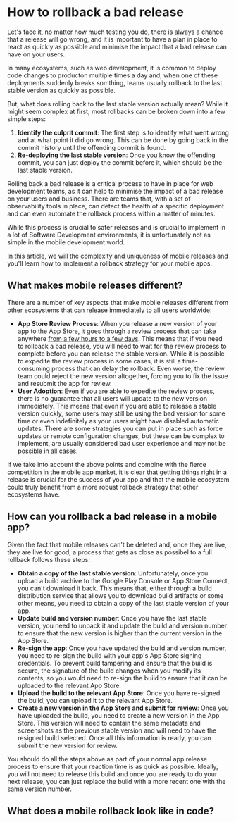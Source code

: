 # How to rollback a bad release

Let's face it, no matter how much testing you do, there is always a chance that a release will go wrong, and it is important to have a plan in place to react as quickly as possible and minimise the impact that a bad release can have on your users.

In many ecosystems, such as web development, it is common to deploy code changes to producton multiple times a day and, when one of these deployments suddenly breaks somthing, teams usually rollback to the last stable version as quickly as possible.

But, what does rolling back to the last stable version actually mean? While it might seem complex at first, most rollbacks can be broken down into a few simple steps:

1. **Identify the culprit commit**: The first step is to identify what went wrong and at what point it did go wrong. This can be done by going back in the commit history until the offending commit is found.
2. **Re-deploying the last stable version**: Once you know the offending commit, you can just deploy the commit before it, which should be the last stable version.

Rolling back a bad release is a critical process to have in place for web development teams, as it can help to minimise the impact of a bad release on your users and business. There are teams that, with a set of observability tools in place, can detect the health of a specific deployment and can even automate the rollback process within a matter of minutes.

While this process is crucial to safer releases and is crucial to implement in a lot of Software Development environments, it is unfortunately not as simple in the mobile development world. 

In this article, we will the complexity and uniqueness of mobile releases and you'll learn how to implement a rollback strategy for your mobile apps.

## What makes mobile releases different?

There are a number of key aspects that make mobile releases different from other ecosystems that can release immediately to all users worldwide:

- **App Store Review Process**: When you release a new version of your app to the App Store, it goes through a review process that can take anywhere [from a few hours to a few days](https://www.runway.team/appreviewtimes). This means that if you need to rollback a bad release, you will need to wait for the review process to complete before you can release the stable version. While it is possible to expedite the review process in some cases, it is still a time-consuming process that can delay the rollback. Even worse, the review team could reject the new version altogether, forcing you to fix the issue and resubmit the app for review.
- **User Adoption**: Even if you are able to expedite the review process, there is no guarantee that all users will update to the new version immediately. This means that even if you are able to release a stable version quickly, some users may still be using the bad version for some time or even indefinitely as your users might have disabled automatic updates. There are some strategies you can put in place such as force updates or remote configuration changes, but these can be complex to implement, are usually considered bad user experience and may not be possible in all cases.

If we take into account the above points and combine with the fierce competition in the mobile app market, it is clear that getting things right in a release is crucial for the success of your app and that the mobile ecosystem could truly benefit from a more robust rollback strategy that other ecosystems have.

## How can you rollback a bad release in a mobile app?

Given the fact that mobile releases can't be deleted and, once they are live, they are live for good, a process that gets as close as possibel to a full rollback follows these steps:

- **Obtain a copy of the last stable version**: Unfortunately, once you upload a build archive to the Google Play Console or App Store Connect, you can't download it back. This means that, either through a build distribution service that allows you to download build artifacts or some other means, you need to obtain a copy of the last stable version of your app. 
- **Update build and version number**: Once you have the last stable version, you need to unpack it and update the build and version number to ensure that the new version is higher than the current version in the App Store.
- **Re-sign the app**: Once you have updated the build and version number, you need to re-sign the build with your app's App Store signing credentials. To prevent build tampering and ensure that the build is secure, the signature of the build changes when you modify its contents, so you would need to re-sign the build to ensure that it can be uploaded to the relevant App Store.
- **Upload the build to the relevant App Store**: Once you have re-signed the build, you can upload it to the relevant App Store.
- **Create a new version in the App Store and submit for review**: Once you have uploaded the build, you need to create a new version in the App Store. This version will need to contain the same metadata and screenshots as the previous stable version and will need to have the resigned build selected. Once all this information is ready, you can submit the new version for review.

You should do all the steps above as part of your normal app release process to ensure that your reaction time is as quick as possible. Ideally, you will not need to release this build and once you are ready to do your next release, you can just replace the build with a more recent one with the same version number.

## What does a mobile rollback look like in code?


